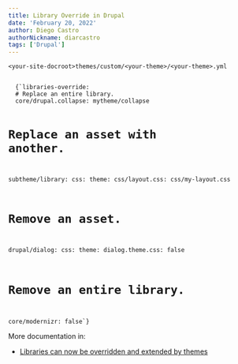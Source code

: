 ```yaml
---
title: Library Override in Drupal
date: 'February 20, 2022'
author: Diego Castro
authorNickname: diarcastro
tags: ['Drupal']
---
```

`<your-site-docroot>themes/custom/<your-theme>/<your-theme>.yml`

<Code language="yml">
  {`libraries-override:
  # Replace an entire library.
  core/drupal.collapse: mytheme/collapse

  # Replace an asset with another.
  subtheme/library:
    css:
      theme:
        css/layout.css: css/my-layout.css

  # Remove an asset.
  drupal/dialog:
    css:
      theme:
        dialog.theme.css: false

  # Remove an entire library.
  core/modernizr: false`}
</Code>

More documentation in:
- [Libraries can now be overridden and extended by themes](https://www.drupal.org/node/2497313)
